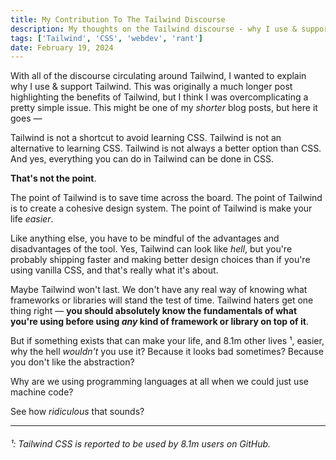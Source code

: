 ```yaml
---
title: My Contribution To The Tailwind Discourse
description: My thoughts on the Tailwind discourse - why I use & support Tailwind
tags: ['Tailwind', 'CSS', 'webdev', 'rant']
date: February 19, 2024
---
```


With all of the discourse circulating around Tailwind, I wanted to explain why I use & support Tailwind. This was originally a much longer post highlighting the benefits of Tailwind, but I think I was overcomplicating a pretty simple issue. This might be one of my *shorter* blog posts, but here it goes &mdash; 

Tailwind is not a shortcut to avoid learning CSS. Tailwind is not an alternative to learning CSS. Tailwind is not always a better option than CSS. And yes, everything you can do in Tailwind can be done in CSS.

**That's not the point**. 

The point of Tailwind is to save time across the board. The point of Tailwind is to create a cohesive design system. The point of Tailwind is make your life *easier*. 

Like anything else, you have to be mindful of the advantages and disadvantages of the tool. 
Yes, Tailwind can look like *hell*, but you're probably shipping faster and making better design choices than if you're using vanilla CSS, and that's really what it's about. 

Maybe Tailwind won't last. We don't have any real way of knowing what frameworks or libraries will stand the test of time. Tailwind haters get one thing right &mdash; **you should absolutely know the fundamentals of what you're using before using *any* kind of framework or library on top of it**. 

But if something exists that can make your life, and 8.1m other lives ¹, easier, why the hell *wouldn't* you use it? Because it looks bad sometimes? Because you don't like the abstraction? 

Why are we using programming languages at all when we could just use machine code? 

See how *ridiculous* that sounds? 

---

###### ¹: Tailwind CSS is reported to be used by 8.1m users on GitHub. 
